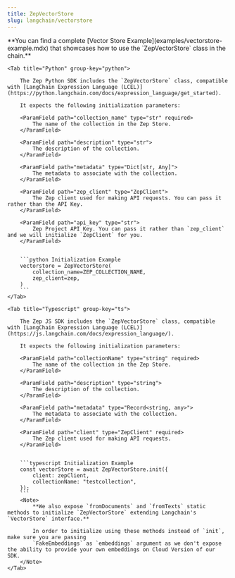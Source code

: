 ```yaml
---
title: ZepVectorStore
slug: langchain/vectorstore
---
```


<Note>
    **You can find a complete [Vector Store Example](examples/vectorstore-example.mdx) that showcases how to use the `ZepVectorStore` class in the chain.**
</Note>

<Tabs group="langchain">

    <Tab title="Python" group-key="python">

        The Zep Python SDK includes the `ZepVectorStore` class, compatible with [LangChain Expression Language (LCEL)](https://python.langchain.com/docs/expression_language/get_started).

        It expects the following initialization parameters:

        <ParamField path="collection_name" type="str" required>
            The name of the collection in the Zep Store.
        </ParamField>

        <ParamField path="description" type="str">
            The description of the collection.
        </ParamField>

        <ParamField path="metadata" type="Dict[str, Any]">
            The metadata to associate with the collection.
        </ParamField>

        <ParamField path="zep_client" type="ZepClient">
            The Zep client used for making API requests. You can pass it rather than the API Key.
        </ParamField>

        <ParamField path="api_key" type="str">
            Zep Project API Key. You can pass it rather than `zep_client` and we will initialize `ZepClient` for you.
        </ParamField>


        ```python Initialization Example
        vectorstore = ZepVectorStore(
            collection_name=ZEP_COLLECTION_NAME,
            zep_client=zep,
        )
        ```
    </Tab>

    <Tab title="Typescript" group-key="ts">

        The Zep JS SDK includes the `ZepVectorStore` class, compatible with [LangChain Expression Language (LCEL)](https://js.langchain.com/docs/expression_language/).

        It expects the following initialization parameters:

        <ParamField path="collectionName" type="string" required>
            The name of the collection in the Zep Store.
        </ParamField>

        <ParamField path="description" type="string">
            The description of the collection.
        </ParamField>

        <ParamField path="metadata" type="Record<string, any>">
            The metadata to associate with the collection.
        </ParamField>

        <ParamField path="client" type="ZepClient" required>
            The Zep client used for making API requests.
        </ParamField>


        ```typescript Initialization Example
        const vectorStore = await ZepVectorStore.init({
            client: zepClient,
            collectionName: "testcollection",
        });
        ```
        <Note>
            **We also expose `fromDocuments` and `fromTexts` static methods to initialize `ZepVectorStore` extending Langchain's `VectorStore` interface.**

            In order to initialize using these methods instead of `init`, make sure you are passing
            `FakeEmbeddings` as `embeddings` argument as we don't expose the ability to provide your own embeddings on Cloud Version of our SDK.
        </Note>
    </Tab>

</Tabs>